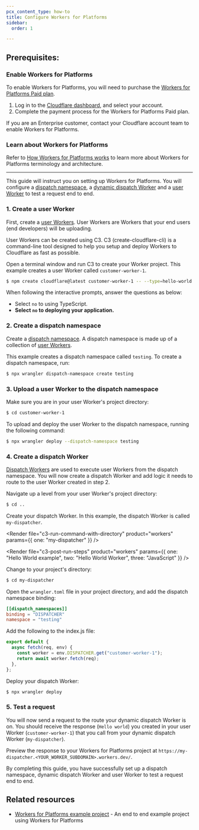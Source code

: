 ```yaml
---
pcx_content_type: how-to
title: Configure Workers for Platforms
sidebar:
  order: 1

---
```



## Prerequisites:

### Enable Workers for Platforms

To enable Workers for Platforms, you will need to purchase the [Workers for Platforms Paid plan](/cloudflare-for-platforms/workers-for-platforms/platform/pricing/).

1. Log in to the [Cloudflare dashboard](https://dash.cloudflare.com/?to=/:account/workers-for-platforms), and select your account.
2. Complete the payment process for the Workers for Platforms Paid plan.

If you are an Enterprise customer, contact your Cloudflare account team to enable Workers for Platforms.

### Learn about Workers for Platforms

Refer to [How Workers for Platforms works](/cloudflare-for-platforms/workers-for-platforms/reference/how-workers-for-platforms-works/) to learn more about Workers for Platforms terminology and architecture.

***

This guide will instruct you on setting up Workers for Platforms. You will configure a [dispatch namespace](/cloudflare-for-platforms/workers-for-platforms/reference/how-workers-for-platforms-works/#dispatch-namespace), a [dynamic dispatch Worker](/cloudflare-for-platforms/workers-for-platforms/reference/how-workers-for-platforms-works/#dynamic-dispatch-worker) and a [user Worker](/cloudflare-for-platforms/workers-for-platforms/reference/how-workers-for-platforms-works/#user-workers) to test a request end to end.

### 1. Create a user Worker

First, create a [user Workers](/cloudflare-for-platforms/workers-for-platforms/reference/how-workers-for-platforms-works/#user-workers). User Workers are Workers that your end users (end developers) will be uploading.

User Workers can be created using C3. C3 (create-cloudflare-cli) is a command-line tool designed to help you setup and deploy Workers to Cloudflare as fast as possible.

Open a terminal window and run C3 to create your Worker project. This example creates a user Worker called `customer-worker-1`.

```sh
$ npm create cloudflare@latest customer-worker-1 -- --type=hello-world
```

When following the interactive prompts, answer the questions as below:

* Select `no` to using TypeScript.
* **Select `no` to deploying your application.**

### 2. Create a dispatch namespace

Create a [dispatch namespace](/cloudflare-for-platforms/workers-for-platforms/reference/how-workers-for-platforms-works/#dispatch-namespace). A dispatch namespace is made up of a collection of [user Workers](/cloudflare-for-platforms/workers-for-platforms/reference/how-workers-for-platforms-works/#user-workers).

This example creates a dispatch namespace called `testing`. To create a dispatch namespace, run:

```sh
$ npx wrangler dispatch-namespace create testing
```

### 3. Upload a user Worker to the dispatch namespace

Make sure you are in your user Worker's project directory:

```sh
$ cd customer-worker-1
```

To upload and deploy the user Worker to the dispatch namespace, running the following command:

```sh
$ npx wrangler deploy --dispatch-namespace testing
```

### 4. Create a dispatch Worker

[Dispatch Workers](/cloudflare-for-platforms/workers-for-platforms/reference/how-workers-for-platforms-works/#dynamic-dispatch-worker) are used to execute user Workers from the dispatch namespace. You will now create a dispatch Worker and add logic it needs to route to the user Worker created in step 2.

Navigate up a level from your user Worker's project directory:

```sh
$ cd ..
```

Create your dispatch Worker. In this example, the dispatch Worker is called `my-dispatcher`.

<Render file="c3-run-command-with-directory" product="workers" params={{ one: "my-dispatcher" }} />

<Render file="c3-post-run-steps" product="workers" params={{ one: "Hello World example", two: "Hello World Worker", three: "JavaScript" }} />

Change to your project's directory:

```sh
$ cd my-dispatcher
```

Open the `wrangler.toml` file in your project directory, and add the dispatch namespace binding:

```toml
[[dispatch_namespaces]]
binding = "DISPATCHER"
namespace = "testing"
```

Add the following to the index.js file:

```js
export default {
  async fetch(req, env) {
    const worker = env.DISPATCHER.get("customer-worker-1");
    return await worker.fetch(req);
  },
};
```

Deploy your dispatch Worker:

```sh
$ npx wrangler deploy
```

### 5. Test a request

You will now send a request to the route your dynamic dispatch Worker is on. You should receive the response (`Hello world`) you created in your user Worker (`customer-worker-1`) that you call from your dynamic dispatch Worker (`my-dispatcher`).

Preview the response to your Workers for Platforms project at `https://my-dispatcher.<YOUR_WORKER_SUBDOMAIN>.workers.dev/`.

By completing this guide, you have successfully set up a dispatch namespace, dynamic dispatch Worker and user Worker to test a request end to end.

## Related resources

* [Workers for Platforms example project](https://github.com/cloudflare/workers-for-platforms-example) - An end to end example project using Workers for Platforms

